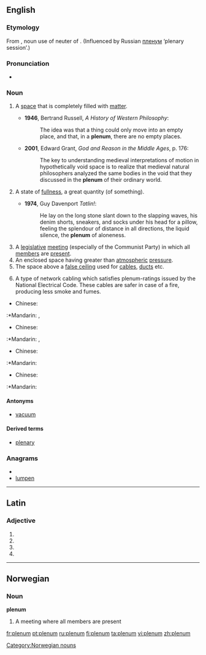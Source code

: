 ==English==

===Etymology===
From {{etyl|la}} {{term|plenum|plēnum|lang=la}}, noun use of neuter of {{term|plenus|plēnus|full}}.  (Influenced by Russian [[пленум]] ‘plenary session’.)

===Pronunciation===
* {{IPA|/ˈpliːnəm/}}

===Noun===
{{en-noun|pl2=plena}}

# {{physics}} A [[space]] that is completely filled with [[matter]].
#*'''1946''', Bertrand Russell, ''A History of Western Philosophy'':
#*:The idea was that a thing could only move into an empty place, and that, in a '''plenum''', there are no empty places.
#*'''2001''', Edward Grant, ''God and Reason in the Middle Ages'', p. 176:
#*:The key to understanding medieval interpretations of motion in hypothetically void space is to realize that medieval natural philosophers analyzed the same bodies in the void that they discussed in the '''plenum''' of their ordinary world.
# {{figuratively}} A state of [[fullness]], a great quantity (of something).
#* '''1974''', Guy Davenport ''Tatlin!'':
#*:He lay on the long stone slant down to the slapping waves, his denim shorts, sneakers, and socks under his head for a pillow, feeling the splendour of distance in all directions, the liquid silence, the '''plenum''' of aloneness.
# A [[legislative]] [[meeting]] (especially of the Communist Party) in which all [[member]]s are [[present]].
# An enclosed space having greater than [[atmospheric]] [[pressure]].
# The space above a [[false ceiling]] used for [[cable]]s, [[duct]]s etc.
# {{computing}} A type of network cabling which satisfies plenum-ratings issued by the National Electrical Code.  These cables are safer in case of a fire, producing less smoke and fumes.
{{trans-top|A space that is completely filled with matter}}
*Chinese:
:*Mandarin: {{zh-ts||充满}}, {{zh-ts||充实}}
{{trans-mid}}{{trans-bottom}}
{{trans-top|A state of fullness, a great quantity (of something)}}
*Chinese:
:*Mandarin: {{zh-ts||充满}}, {{zh-ts||充实}}
{{trans-mid}}{{trans-bottom}}
{{trans-top|A legislative meeting (especially of the Communist Party) in which all members are present}}
*Chinese:
:*Mandarin: {{zh-ts||全体会议}}
{{trans-mid}}{{trans-bottom}}
{{trans-top|An enclosed space having greater than atmospheric pressure}}
*Chinese:
:*Mandarin: {{zh-ts||高压}}
{{trans-mid}}{{trans-bottom}}
{{trans-top|The space above a false ceiling used for cables, ducts etc}}{{trans-mid}}{{trans-bottom}}
{{trans-top|A type of network cabling which satisfies plenum-ratings issued by the National Electrical Code. These cables are safer in case of a fire, producing less smoke and fumes.}}{{trans-mid}}{{trans-bottom}}

====Antonyms====
* [[vacuum]]

====Derived terms====
* [[plenary]]

===Anagrams===
* {{alphagram|elmnpu}}
* [[lumpen#English|lumpen]]

----

==Latin==

===Adjective===
{{la-adj-form|plēnum}}

# {{inflection of|[[plenus#Latin|plēnus]]||nom|n|s|lang=la}}
# {{inflection of|[[plenus#Latin|plēnus]]||acc|m|s|lang=la}}
# {{inflection of|[[plenus#Latin|plēnus]]||acc|n|s|lang=la}}
# {{inflection of|[[plenus#Latin|plēnus]]||voc|n|s|lang=la}}

----

==Norwegian==

===Noun===
'''plenum'''

# A meeting where all members are present

[[Category:Norwegian nouns]]

[[fr:plenum]]
[[pt:plenum]]
[[ru:plenum]]
[[fi:plenum]]
[[ta:plenum]]
[[vi:plenum]]
[[zh:plenum]]